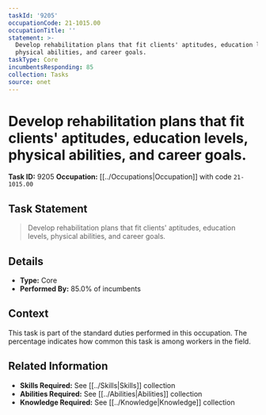 ```yaml
---
taskId: '9205'
occupationCode: 21-1015.00
occupationTitle: ''
statement: >-
  Develop rehabilitation plans that fit clients' aptitudes, education levels,
  physical abilities, and career goals.
taskType: Core
incumbentsResponding: 85
collection: Tasks
source: onet
---
```

# Develop rehabilitation plans that fit clients' aptitudes, education levels, physical abilities, and career goals.

**Task ID:** 9205
**Occupation:** [[../Occupations|Occupation]] with code `21-1015.00`

## Task Statement

> Develop rehabilitation plans that fit clients' aptitudes, education levels, physical abilities, and career goals.

## Details

- **Type:** Core
- **Performed By:** 85.0% of incumbents

## Context

This task is part of the standard duties performed in this occupation. The percentage indicates how common this task is among workers in the field.

## Related Information

- **Skills Required:** See [[../Skills|Skills]] collection
- **Abilities Required:** See [[../Abilities|Abilities]] collection
- **Knowledge Required:** See [[../Knowledge|Knowledge]] collection
